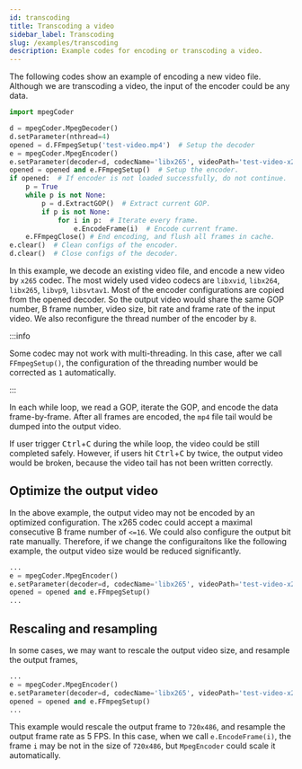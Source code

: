 ```yaml
---
id: transcoding
title: Transcoding a video
sidebar_label: Transcoding
slug: /examples/transcoding
description: Example codes for encoding or transcoding a video.
---
```



The following codes show an example of encoding a new video file. Although we are transcoding a video, the input of the encoder could be any data.

```python {12,14-15} title="transcoding.py"
import mpegCoder

d = mpegCoder.MpegDecoder()
d.setParameter(nthread=4)
opened = d.FFmpegSetup('test-video.mp4')  # Setup the decoder
e = mpegCoder.MpegEncoder()
e.setParameter(decoder=d, codecName='libx265', videoPath='test-video-x265.mp4', nthread=8)  # inherit most of parameters from the decoder.
opened = opened and e.FFmpegSetup()  # Setup the encoder.
if opened:  # If encoder is not loaded successfully, do not continue.
    p = True
    while p is not None:
        p = d.ExtractGOP()  # Extract current GOP.
        if p is not None:
            for i in p:  # Iterate every frame.
                e.EncodeFrame(i)  # Encode current frame.
    e.FFmpegClose() # End encoding, and flush all frames in cache.
e.clear()  # Clean configs of the encoder.
d.clear()  # Close configs of the decoder.
```

In this example, we decode an existing video file, and encode a new video by `x265` codec. The most widely used video codecs are `libxvid`, `libx264`, `libx265`, `libvp9`, `libsvtav1`. Most of the encoder configurations are copied from the opened decoder. So the output video would share the same GOP number, B frame number, video size, bit rate and frame rate of the input video. We also reconfigure the thread number of the encoder by `8`.

:::info

Some codec may not work with multi-threading. In this case, after we call `FFmpegSetup()`, the configuration of the threading number would be corrected as `1` automatically.

:::

In each while loop, we read a GOP, iterate the GOP, and encode the data frame-by-frame. After all frames are encoded, the `mp4` file tail would be dumped into the output video.

If user trigger <kbd>Ctrl</kbd>+<kbd>C</kbd> during the while loop, the video could be still completed safely. However, if users hit <kbd>Ctrl</kbd>+<kbd>C</kbd> by twice, the output video would be broken, because the video tail has not been written correctly.

## Optimize the output video

In the above example, the output video may not be encoded by an optimized configuration. The x265 codec could accept a maximal consecutive B frame number of `<=16`. We could also configure the output bit rate manually. Therefore, if we change the configuraitons like the following example, the output video size would be reduced significantly.

```python {3}
...
e = mpegCoder.MpegEncoder()
e.setParameter(decoder=d, codecName='libx265', videoPath='test-video-x265.mp4', GOPSize=24, maxBframe=16, bitRate=48.0, nthread=8)
opened = opened and e.FFmpegSetup()
...
```

## Rescaling and resampling

In some cases, we may want to rescale the output video size, and resample the output frames,

```python {3}
...
e = mpegCoder.MpegEncoder()
e.setParameter(decoder=d, codecName='libx265', videoPath='test-video-x265.mp4', width=720, height=486, frameRate=(5, 1), nthread=8)
opened = opened and e.FFmpegSetup()
...
```

This example would rescale the output frame to `720x486`, and resample the output frame rate as 5 FPS. In this case, when we call `e.EncodeFrame(i)`, the frame `i` may be not in the size of `720x486`, but `MpegEncoder` could scale it automatically.
